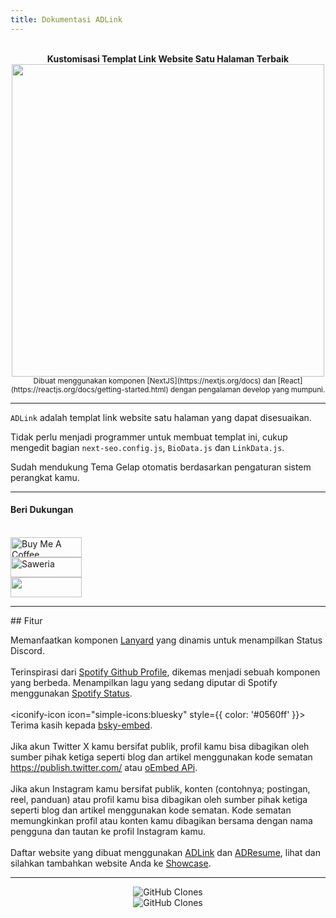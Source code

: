 ```yaml
---
title: Dokumentasi ADLink
---
```


<script src="https://code.iconify.design/iconify-icon/1.0.7/iconify-icon.min.js"></script>

<br />
<center><strong>Kustomisasi Templat Link Website Satu Halaman Terbaik</strong></center>
<center><img src="/preview.png" width="500" height="500" /></center>
<center><small>Dibuat menggunakan komponen [NextJS](https://nextjs.org/docs) dan [React](https://reactjs.org/docs/getting-started.html) dengan pengalaman develop yang mumpuni.</small></center>

---

`ADLink` adalah templat link website satu halaman yang dapat disesuaikan.

Tidak perlu menjadi programmer untuk membuat templat ini, cukup mengedit bagian `next-seo.config.js`, `BioData.js` dan `LinkData.js`.

<Callout type="info">
Sudah mendukung Tema Gelap otomatis berdasarkan pengaturan sistem perangkat kamu.
</Callout>

---
#### Beri Dukungan
<br/>
<a href="https://www.buymeacoffee.com/agcrisbp" target="_blank"><img src="https://cdn.buymeacoffee.com/buttons/v2/default-yellow.png" alt="Buy Me A Coffee" height="32px" width="114px" /></a>
<br />
<a href="https://saweria.co/agcrisbp" target="_blank"><img src="https://bio.aghea.biz.id/saweria-button.png" alt="Saweria" height="32px" width="114px" /></a>
<br />
<a href="https://github.com/sponsors/agcrisbp" target="_blank" title="Sponsor"><img src="/sponsor-badge.svg" height="32" width="114" /></a>

---

<Callout type="info">
## Fitur

<iconify-icon icon="skill-icons:discord"></iconify-icon> Memanfaatkan komponen [Lanyard](https://github.com/Phineas/lanyard) yang dinamis untuk menampilkan Status Discord.<br /><br/>
<iconify-icon icon="logos:spotify-icon"></iconify-icon> Terinspirasi dari [Spotify Github Profile](https://github.com/kittinan/spotify-github-profile), dikemas menjadi sebuah komponen yang berbeda. Menampilkan lagu yang sedang diputar di Spotify menggunakan [Spotify Status](../frontend#menambah-status-spotify).<br /><br/>
<iconify-icon icon="simple-icons:bluesky" style={{ color: '#0560ff' }}></iconify-icon> Terima kasih kepada [bsky-embed](https://github.com/Vincenius/bsky-embed).<br /><br/>
<iconify-icon icon="skill-icons:twitter"></iconify-icon> Jika akun Twitter X kamu bersifat publik, profil kamu bisa dibagikan oleh sumber pihak ketiga seperti blog dan artikel menggunakan kode sematan https://publish.twitter.com/ atau [oEmbed APi](https://developer.twitter.com/en/docs/twitter-for-websites/oembed-api).<br /><br/>
<iconify-icon icon="skill-icons:instagram"></iconify-icon> Jika akun Instagram kamu bersifat publik, konten (contohnya; postingan, reel, panduan) atau profil kamu bisa dibagikan oleh sumber pihak ketiga seperti blog dan artikel menggunakan kode sematan. Kode sematan memungkinkan profil atau konten kamu dibagikan bersama dengan nama pengguna dan tautan ke profil Instagram kamu.<br /><br/>
<iconify-icon icon="logos:bash-icon"></iconify-icon> Daftar website yang dibuat menggunakan [ADLink](https://bit.ly/ADLink24) dan [ADResume](https://bit.ly/AD-Resume), lihat dan silahkan tambahkan website Anda ke [Showcase](/showcase).
</Callout>

---

<p align="center">
<img alt='GitHub Clones' src='https://img.shields.io/badge/dynamic/json?color=success&label=Clone&query=count&url=https://gist.githubusercontent.com/agcrisbp/3b92952e19a3c35b245a495e1e7f075f/raw/clone.json&logo=github'></img>
<br/>
<img alt='GitHub Clones' src='https://img.shields.io/badge/dynamic/json?color=success&label=Unique&query=uniques&url=https://gist.githubusercontent.com/agcrisbp/3b92952e19a3c35b245a495e1e7f075f/raw/clone.json&logo=githubactions&logoColor=white'></img>
</p>